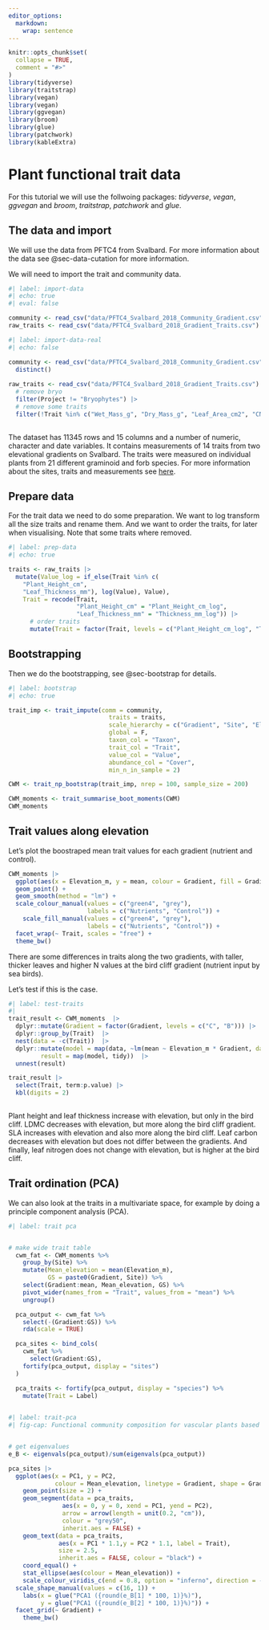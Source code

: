 ```yaml
---
editor_options: 
  markdown: 
    wrap: sentence
---
```



```r
knitr::opts_chunk$set(
  collapse = TRUE,
  comment = "#>"
)
library(tidyverse)
library(traitstrap)
library(vegan)
library(vegan)
library(ggvegan)
library(broom)
library(glue)
library(patchwork)
library(kableExtra)

```


# Plant functional trait data

For this tutorial we will use the follwoing packages: *tidyverse*, *vegan*, *ggvegan* and *broom*, *traitstrap*, *patchwork* and *glue*.


## The data and import

We will use the data from PFTC4 from Svalbard.
For more information about the data see @sec-data-cutation for more information.

We will need to import the trait and community data.

```r
#| label: import-data
#| echo: true
#| eval: false

community <- read_csv("data/PFTC4_Svalbard_2018_Community_Gradient.csv")
raw_traits <- read_csv("data/PFTC4_Svalbard_2018_Gradient_Traits.csv")

```

```r
#| label: import-data-real
#| echo: false

community <- read_csv("data/PFTC4_Svalbard_2018_Community_Gradient.csv") |> 
  distinct()
  
raw_traits <- read_csv("data/PFTC4_Svalbard_2018_Gradient_Traits.csv") |> 
  # remove bryo
  filter(Project != "Bryophytes") |> 
  # remove some traits
  filter(!Trait %in% c("Wet_Mass_g", "Dry_Mass_g", "Leaf_Area_cm2", "CN_ratio", "P_percent", "NP_ratio", "dC13_permil", "dN15_permil"))
  

```

The dataset has 11345 rows and 15 columns and a number of numeric, character and date variables.
It contains measurements of 14 traits from two elevational gradients on Svalbard.
The traits were measured on individual plants from 21 different graminoid and forb species.
For more information about the sites, traits and measurements see [here](https://github.com/Plant-Functional-Trait-Course/PFTC_4_Svalbard).


## Prepare data

For the trait data we need to do some preparation.
We want to log transform all the size traits and rename them.
And we want to order the traits, for later when visualising.
Note that some traits where removed.

```r
#| label: prep-data
#| echo: true

traits <- raw_traits |> 
  mutate(Value_log = if_else(Trait %in% c(
    "Plant_Height_cm",
    "Leaf_Thickness_mm"), log(Value), Value),
    Trait = recode(Trait,
                   "Plant_Height_cm" = "Plant_Height_cm_log",
                   "Leaf_Thickness_mm" = "Thickness_mm_log")) |> 
      # order traits
      mutate(Trait = factor(Trait, levels = c("Plant_Height_cm_log", "Thickness_mm_log", "LDMC", "SLA_cm2_g", "C_percent", "N_percent")))

```


## Bootstrapping

Then we do the bootstrapping, see @sec-bootstrap for details.


```r
#| label: bootstrap
#| echo: true

trait_imp <- trait_impute(comm = community,
                            traits = traits,
                            scale_hierarchy = c("Gradient", "Site", "Elevation_m", "PlotID"),
                            global = F,
                            taxon_col = "Taxon",
                            trait_col = "Trait",
                            value_col = "Value",
                            abundance_col = "Cover",
                            min_n_in_sample = 2)

CWM <- trait_np_bootstrap(trait_imp, nrep = 100, sample_size = 200)

CWM_moments <- trait_summarise_boot_moments(CWM)
CWM_moments

```


## Trait values along elevation

Let's plot the boostraped mean trait values for each gradient (nutrient and control).

```r

CWM_moments |> 
  ggplot(aes(x = Elevation_m, y = mean, colour = Gradient, fill = Gradient)) +
  geom_point() +
  geom_smooth(method = "lm") +
  scale_colour_manual(values = c("green4", "grey"),
                      labels = c("Nutrients", "Control")) +
    scale_fill_manual(values = c("green4", "grey"),
                      labels = c("Nutrients", "Control")) +
  facet_wrap(~ Trait, scales = "free") +
  theme_bw()


```

There are some differences in traits along the two gradients, with taller, thicker leaves and higher N values at the bird cliff gradient (nutrient input by sea birds).

Let's test if this is the case.


```r
#| label: test-traits
#| 
trait_result <- CWM_moments  |> 
  dplyr::mutate(Gradient = factor(Gradient, levels = c("C", "B"))) |> 
  dplyr::group_by(Trait)  |> 
  nest(data = -c(Trait))  |> 
  dplyr::mutate(model = map(data, ~lm(mean ~ Elevation_m * Gradient, data = .x)),
         result = map(model, tidy))  |> 
  unnest(result)

trait_result |> 
  select(Trait, term:p.value) |> 
  kbl(digits = 2)
        

```

Plant height and leaf thickness increase with elevation, but only in the bird cliff.
LDMC decreases with elevation, but more along the bird cliff gradient.
SLA increases with elevation and also more along the bird cliff.
Leaf carbon decreases with elevation but does not differ between the gradients.
And finally, leaf nitrogen does not change with elevation, but is higher at the bird cliff.



## Trait ordination (PCA)

We can also look at the traits in a multivariate space, for example by doing a principle component analysis (PCA).


```r
#| label: trait pca


# make wide trait table
  cwm_fat <- CWM_moments %>%
    group_by(Site) %>%
    mutate(Mean_elevation = mean(Elevation_m),
           GS = paste0(Gradient, Site)) %>%
    select(Gradient:mean, Mean_elevation, GS) %>%
    pivot_wider(names_from = "Trait", values_from = "mean") %>%
    ungroup()

  pca_output <- cwm_fat %>%
    select(-(Gradient:GS)) %>%
    rda(scale = TRUE)

  pca_sites <- bind_cols(
    cwm_fat %>%
      select(Gradient:GS),
    fortify(pca_output, display = "sites")
  )

  pca_traits <- fortify(pca_output, display = "species") %>%
    mutate(Trait = Label)
    
```


    
    
```r
#| label: trait-pca
#| fig-cap: Functional community composition for vascular plants based on PCA-analysis for the bird cliff with nutrient input and control. Traits loadings were plotted as vectors (arrows). Trait vectors moving in a similar plane indicate trait correlations (same direction) and trade-offs (opposite direction), while perpendicular vectors indicate that traits are uncorrelated.


# get eigenvalues
e_B <- eigenvals(pca_output)/sum(eigenvals(pca_output))

pca_sites |> 
  ggplot(aes(x = PC1, y = PC2, 
             colour = Mean_elevation, linetype = Gradient, shape = Gradient, group = GS)) +
    geom_point(size = 2) +
    geom_segment(data = pca_traits,
               aes(x = 0, y = 0, xend = PC1, yend = PC2),
               arrow = arrow(length = unit(0.2, "cm")),
               colour = "grey50",
               inherit.aes = FALSE) +
    geom_text(data = pca_traits,
              aes(x = PC1 * 1.1,y = PC2 * 1.1, label = Trait),
              size = 2.5,
              inherit.aes = FALSE, colour = "black") +
    coord_equal() +
    stat_ellipse(aes(colour = Mean_elevation)) +
    scale_colour_viridis_c(end = 0.8, option = "inferno", direction = -1, name = "Elevation m a.s.l.") +
  scale_shape_manual(values = c(16, 1)) +
    labs(x = glue("PCA1 ({round(e_B[1] * 100, 1)}%)"),
         y = glue("PCA1 ({round(e_B[2] * 100, 1)}%)")) +
  facet_grid(~ Gradient) +
    theme_bw()

  
```
    

